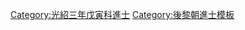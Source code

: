 {{Navbox
|name = 光紹三年戊寅科庭試進士榜
|title = [[後黎朝進士列表|光紹三年（1518年）戊寅科庭試進士榜]]
|titlestyle = background-color:#FFD700;
|image =
|style = width:100%;text-align:center; 
|groupstyle = text-align:center; background-color:#FFD700;
|liststyle = text-align:center;
|state = {{{state<includeonly>|collapsed</includeonly>}}}

|group1 = 第一甲<br>勅賜進士及第<br>共3名
|list1 = [[狀元]]：'''[[吳勉紹]]''' - [[榜眼]]：'''[[阮敏篤]]''' - [[探花]]：'''[[劉啟顓]]'''

|group2 = 第二甲<br>勅賜進士出身<br>共6名
|list2 = [[賴金榜]] - [[鄧乙|鄧　乙]] - [[阮振之]] - [[阮鴻漸]] - [[嚴文厚]] - [[黎無敵]]

|group3 = 第三甲<br>勅賜同進士出身<br>共8名
|list3 = [[阮度|阮　度]] - [[阮居仁]] - [[阮鞏|阮　鞏]] - [[杜洋|杜　洋]] - [[王浤|王　浤]] - [[阮和衷]] - [[午尹儔]] - [[阮藻|阮　藻]]
|belowstyle = text-align: center; background-color:#FFD700;
|below='''前一科：[[Template:洪順六年甲戌科庭試進士榜|洪順六年甲戌科]]　'''·'''　後一科：[[Template:光紹五年庚辰科庭試進士榜|光紹五年庚辰科]]'''
}}
[[Category:光紹三年戊寅科進士]]
<noinclude>[[Category:光紹三年戊寅科進士| ]]
[[Category:後黎朝進士模板]]</noinclude>